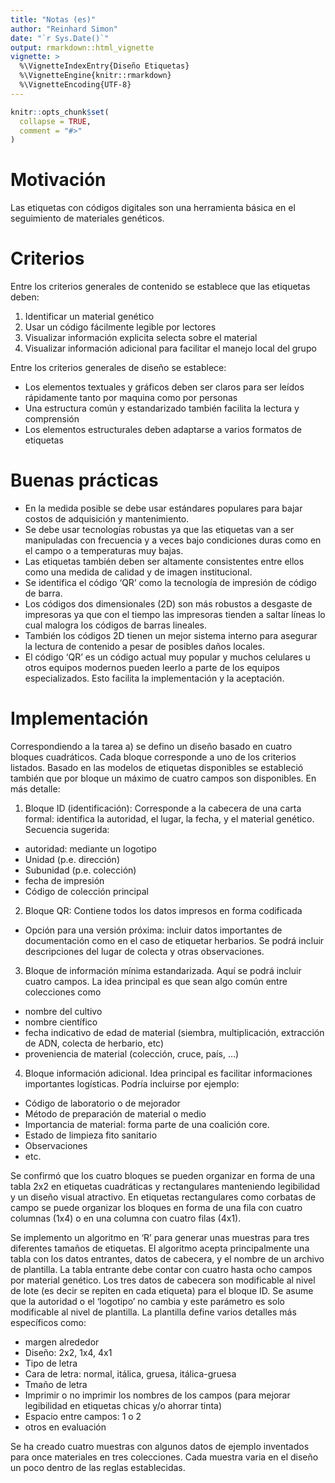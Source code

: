 ```yaml
---
title: "Notas (es)"
author: "Reinhard Simon"
date: "`r Sys.Date()`"
output: rmarkdown::html_vignette
vignette: >
  %\VignetteIndexEntry{Diseño Etiquetas}
  %\VignetteEngine{knitr::rmarkdown}
  %\VignetteEncoding{UTF-8}
---
```


```r
knitr::opts_chunk$set(
  collapse = TRUE,
  comment = "#>"
)
```
# Motivación

Las etiquetas con códigos digitales son una herramienta básica en el seguimiento de materiales genéticos.

# Criterios

Entre los criterios generales de contenido se establece que las etiquetas deben:

1. Identificar un material genético
2. Usar un código fácilmente legible por lectores
3. Visualizar información explicita selecta sobre el material
4. Visualizar información adicional para facilitar el manejo local del grupo

Entre los criterios generales de diseño se establece:

- Los elementos textuales y gráficos deben ser claros para ser leídos rápidamente tanto por maquina como por personas
- Una estructura común y estandarizado también facilita la lectura y comprensión
- Los elementos estructurales deben adaptarse a varios formatos de etiquetas

# Buenas prácticas

- En la medida posible se debe usar estándares populares para bajar costos de adquisición y mantenimiento.
- Se debe usar tecnologías robustas ya que las etiquetas van a ser manipuladas con frecuencia y a veces bajo condiciones duras como en el campo o a temperaturas muy bajas.
- Las etiquetas también deben ser altamente consistentes entre ellos como una medida de calidad y de imagen institucional.
- Se identifica el código 'QR' como la tecnología de impresión de código de barra.
- Los códigos dos dimensionales (2D) son más robustos a desgaste de impresoras ya que con el tiempo las impresoras tienden a saltar líneas lo cual malogra los códigos de barras lineales.
- También los códigos 2D tienen un mejor sistema interno para asegurar la lectura de contenido a pesar de posibles daños locales.
- El código 'QR' es un código actual muy popular y muchos celulares u otros equipos modernos pueden leerlo a parte de los equipos especializados. Esto facilita la implementación y la aceptación.

# Implementación

Correspondiendo a la tarea a) se defino un diseño basado en cuatro bloques cuadráticos. Cada bloque corresponde a uno de los criterios listados. Basado en las modelos de etiquetas disponibles se estableció también que por bloque un máximo de cuatro campos son disponibles.
En más detalle:

1. Bloque ID (identificación): Corresponde a la cabecera de una carta formal: identifica la autoridad, el lugar, la fecha, y el material genético. Secuencia sugerida:
- autoridad: mediante un logotipo
- Unidad (p.e. dirección)
- Subunidad (p.e. colección)
- fecha de impresión
- Código de colección principal
2. Bloque QR: Contiene todos los datos impresos en forma codificada
- Opción para una versión próxima: incluir datos importantes de documentación como en el caso de etiquetar herbarios. Se podrá incluir descripciones del lugar de colecta y otras observaciones.
3. Bloque de información mínima estandarizada. Aquí se podrá incluir cuatro campos. La idea principal es que sean algo común entre colecciones como
- nombre del cultivo
- nombre científico
- fecha indicativo de edad de material (siembra, multiplicación, extracción de ADN, colecta
de herbario, etc)
- proveniencia de material (colección, cruce, país, ...)
4. Bloque información adicional. Idea principal es facilitar informaciones importantes logísticas. Podría incluirse por ejemplo:
- Código de laboratorio o de mejorador
- Método de preparación de material o medio
- Importancia de material: forma parte de una coalición core.
- Estado de limpieza fito sanitario
- Observaciones
- etc.

Se confirmó que los cuatro bloques se pueden organizar en forma de una tabla 2x2 en etiquetas cuadráticas y rectangulares manteniendo legibilidad y un diseño visual atractivo. En etiquetas rectangulares como corbatas de campo se puede organizar los bloques en forma de una fila con cuatro columnas (1x4) o en una columna con cuatro filas (4x1).

Se implemento un algoritmo en 'R' para generar unas muestras para tres diferentes tamaños de etiquetas. El algoritmo acepta principalmente una tabla con los datos entrantes, datos de cabecera, y el nombre de un archivo de plantilla. La tabla entrante debe contar con cuatro hasta ocho campos por material genético. Los tres datos de cabecera son modificable al nivel de lote (es decir se repiten en cada etiqueta) para el bloque ID. Se asume que la autoridad o el 'logotipo' no cambia y este parámetro es solo modificable al nivel de plantilla. La plantilla define varios detalles más específicos como:

- margen alrededor
- Diseño: 2x2, 1x4, 4x1
- Tipo de letra
- Cara de letra: normal, itálica, gruesa, itálica-gruesa
- Tmaño de letra
- Imprimir o no imprimir los nombres de los campos (para mejorar legibilidad en etiquetas chicas y/o ahorrar tinta)
- Espacio entre campos: 1 o 2
- otros en evaluación

Se ha creado cuatro muestras con algunos datos de ejemplo inventados para once materiales en tres colecciones. Cada muestra varia en el diseño un poco dentro de las reglas establecidas.


